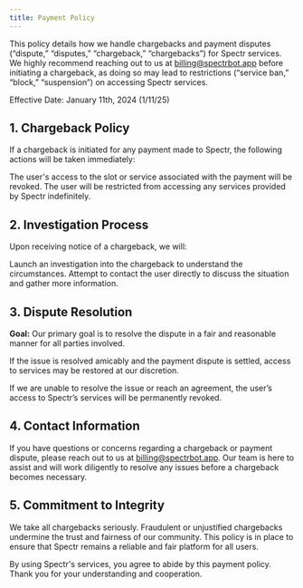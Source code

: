 ```yaml
---
title: Payment Policy
---
```

This policy details how we handle chargebacks and payment disputes (“dispute,” “disputes,” “chargeback,” “chargebacks”) for Spectr services. We highly recommend reaching out to us at billing@spectrbot.app before initiating a chargeback, as doing so may lead to restrictions (“service ban,” “block,” “suspension”) on accessing Spectr services.

Effective Date: January 11th, 2024 (1/11/25)

## 1. Chargeback Policy
If a chargeback is initiated for any payment made to Spectr, the following actions will be taken immediately:

The user's access to the slot or service associated with the payment will be revoked.
The user will be restricted from accessing any services provided by Spectr indefinitely.

## 2. Investigation Process
Upon receiving notice of a chargeback, we will:

Launch an investigation into the chargeback to understand the circumstances.
Attempt to contact the user directly to discuss the situation and gather more information.
## 3. Dispute Resolution
**Goal:** Our primary goal is to resolve the dispute in a fair and reasonable manner for all parties involved.

If the issue is resolved amicably and the payment dispute is settled, access to services may be restored at our discretion.

If we are unable to resolve the issue or reach an agreement, the user’s access to Spectr’s services will be permanently revoked.

## 4. Contact Information
If you have questions or concerns regarding a chargeback or payment dispute, please reach out to us at billing@spectrbot.app. Our team is here to assist and will work diligently to resolve any issues before a chargeback becomes necessary.

## 5. Commitment to Integrity
We take all chargebacks seriously. Fraudulent or unjustified chargebacks undermine the trust and fairness of our community. This policy is in place to ensure that Spectr remains a reliable and fair platform for all users.

By using Spectr's services, you agree to abide by this payment policy. Thank you for your understanding and cooperation.